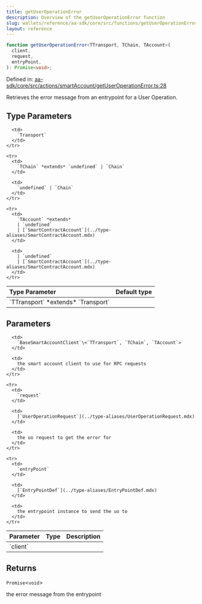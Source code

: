 ```yaml
---
title: getUserOperationError
description: Overview of the getUserOperationError function
slug: wallets/reference/aa-sdk/core/src/functions/getUserOperationError
layout: reference
---
```


```ts
function getUserOperationError<TTransport, TChain, TAccount>(
  client,
  request,
  entryPoint,
): Promise<void>;
```

Defined in: [aa-sdk/core/src/actions/smartAccount/getUserOperationError.ts:28](https://github.com/alchemyplatform/aa-sdk/blob/5b9429f0f16dcd4ff822527b8de589e19e88faa7/aa-sdk/core/src/actions/smartAccount/getUserOperationError.ts#L28)

Retrieves the error message from an entrypoint for a User Operation.

## Type Parameters

<table>
  <thead>
    <tr>
      <th align="left">Type Parameter</th>
      <th align="left">Default type</th>
    </tr>
  </thead>

  <tbody>
    <tr>
      <td>
        `TTransport` *extends* `Transport`
      </td>

      <td>
        `Transport`
      </td>
    </tr>

    <tr>
      <td>
        `TChain` *extends* `undefined` | `Chain`
      </td>

      <td>
        `undefined` | `Chain`
      </td>
    </tr>

    <tr>
      <td>
        `TAccount` *extends*
        | `undefined`
        | [`SmartContractAccount`](../type-aliases/SmartContractAccount.mdx)
      </td>

      <td>
        | `undefined`
        | [`SmartContractAccount`](../type-aliases/SmartContractAccount.mdx)
      </td>
    </tr>

  </tbody>
</table>

## Parameters

<table>
  <thead>
    <tr>
      <th align="left">Parameter</th>
      <th align="left">Type</th>
      <th align="left">Description</th>
    </tr>
  </thead>

  <tbody>
    <tr>
      <td>
        `client`
      </td>

      <td>
        `BaseSmartAccountClient`\<`TTransport`, `TChain`, `TAccount`>
      </td>

      <td>
        the smart account client to use for RPC requests
      </td>
    </tr>

    <tr>
      <td>
        `request`
      </td>

      <td>
        [`UserOperationRequest`](../type-aliases/UserOperationRequest.mdx)
      </td>

      <td>
        the uo request to get the error for
      </td>
    </tr>

    <tr>
      <td>
        `entryPoint`
      </td>

      <td>
        [`EntryPointDef`](../type-aliases/EntryPointDef.mdx)
      </td>

      <td>
        the entrypoint instance to send the uo to
      </td>
    </tr>

  </tbody>
</table>

## Returns

`Promise`\<`void`>

the error message from the entrypoint
